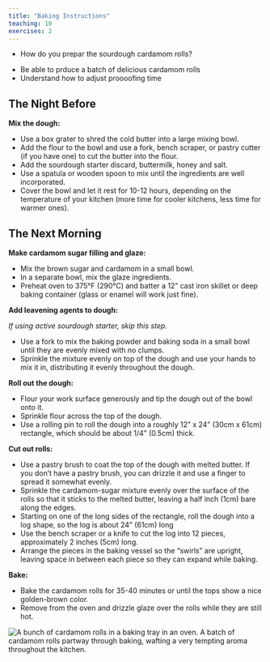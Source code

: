 ```yaml
---
title: "Baking Instructions"
teaching: 10
exercises: 2
---
```


:::::::::::::::::::::::::::::::::::::: questions 

- How do you prepar the sourdough cardamom rolls?

::::::::::::::::::::::::::::::::::::::::::::::::

::::::::::::::::::::::::::::::::::::: objectives

- Be able to prduce a batch of delicious cardamom rolls
- Understand how to adjust proooofing time

::::::::::::::::::::::::::::::::::::::::::::::::


## The Night Before

**Mix the dough:** 

- Use a box grater to shred the cold butter into a large mixing bowl.
- Add the flour to the bowl and use a fork, bench scraper, or pastry cutter (if you have one) to cut the butter into the flour.
- Add the sourdough starter discard, buttermilk, honey and salt.
- Use a spatula or wooden spoon to mix until the ingredients are well incorporated.
- Cover the bowl and let it rest for 10-12 hours, depending on the temperature of your kitchen (more time for cooler kitchens, less time for warmer ones).

## The Next Morning

**Make cardamom sugar filling and glaze:**

- Mix the brown sugar and cardamom in a small bowl.
- In a separate bowl, mix the glaze ingredients.
- Preheat oven to 375°F (290°C) and batter a 12" cast iron skillet or deep baking container (glass or enamel will work just 
fine).

**Add leavening agents to dough:**

*If using active sourdough starter, skip this step.*

- Use a fork to mix the baking powder and baking soda in a small bowl until they are evenly mixed with no clumps.
- Sprinkle the mixture evenly on top of the dough and use your hands to mix it in, distributing it evenly throughout the dough.

**Roll out the dough:**

- Flour your work surface generously and tip the dough out of the bowl onto it.
- Sprinkle flour across the top of the dough.
- Use a rolling pin to roll the dough into a roughly 12" x 24" (30cm x 61cm) rectangle, which should be about 1/4" (0.5cm) thick.

**Cut out rolls:**

- Use a pastry brush to coat the top of the dough with melted butter. If you don't have a pastry brush, you can drizzle it and use a finger to spread it somewhat evenly.
- Sprinkle the cardamom-sugar mixture evenly over the surface of the rolls so that it sticks to the melted butter, leaving a half inch (1cm) bare along the edges.
- Starting on one of the long sides of the rectangle, roll the dough into a log shape, so the log is about 24" (61cm) long
- Use the bench scraper or a knife to cut the log into 12 pieces, approximately 2 inches (5cm) long.
- Arrange the pieces in the baking vessel so the "swirls" are upright, leaving space in between each piece so they can expand while baking.

**Bake:**

- Bake the cardamom rolls for 35-40 minutes or until the tops show a nice golden-brown color.
- Remove from the oven and drizzle glaze over the rolls while they are still hot.

![](fig/cardamom-rolls-in-the-oven.jpg){alt='A bunch of cardamom rolls in a baking tray in an oven.'}
A batch of cardamom rolls partway through baking, wafting a very tempting aroma throughout the kitchen.

